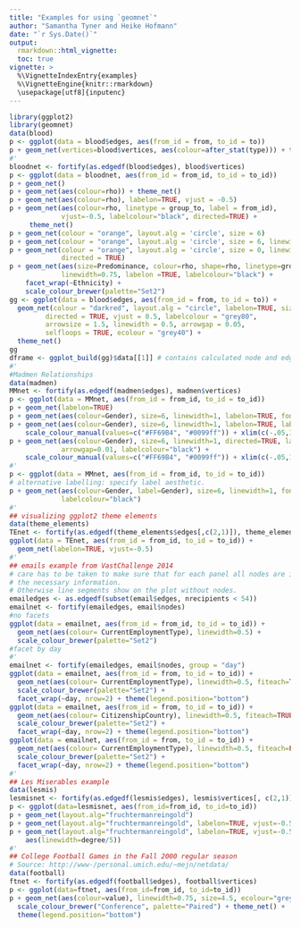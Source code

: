 ```yaml
---
title: "Examples for using `geomnet`"
author: "Samantha Tyner and Heike Hofmann"
date: "`r Sys.Date()`"
output:
  rmarkdown::html_vignette:
  toc: true
vignette: >
  %\VignetteIndexEntry{examples}
  %\VignetteEngine{knitr::rmarkdown}
  \usepackage[utf8]{inputenc}
---
```


```r
library(ggplot2)
library(geomnet)
data(blood)
p <- ggplot(data = blood$edges, aes(from_id = from, to_id = to))
p + geom_net(vertices=blood$vertices, aes(colour=after_stat(type))) + theme_net()
#'
bloodnet <- fortify(as.edgedf(blood$edges), blood$vertices)
p <- ggplot(data = bloodnet, aes(from_id = from_id, to_id = to_id))
p + geom_net()
p + geom_net(aes(colour=rho)) + theme_net()
p + geom_net(aes(colour=rho), labelon=TRUE, vjust = -0.5)
p + geom_net(aes(colour=rho, linetype = group_to, label = from_id),  
             vjust=-0.5, labelcolour="black", directed=TRUE) + 
     theme_net()
p + geom_net(colour = "orange", layout.alg = 'circle', size = 6)
p + geom_net(colour = "orange", layout.alg = 'circle', size = 6, linewidth=.75)
p + geom_net(colour = "orange", layout.alg = 'circle', size = 0, linewidth=.75,
             directed = TRUE)
p + geom_net(aes(size=Predominance, colour=rho, shape=rho, linetype=group_to),
             linewidth=0.75, labelon =TRUE, labelcolour="black") +
    facet_wrap(~Ethnicity) +
    scale_colour_brewer(palette="Set2")
gg <- ggplot(data = blood$edges, aes(from_id = from, to_id = to)) +
  geom_net(colour = "darkred", layout.alg = "circle", labelon=TRUE, size = 15,
         directed = TRUE, vjust = 0.5, labelcolour = "grey80",
         arrowsize = 1.5, linewidth = 0.5, arrowgap = 0.05,
         selfloops = TRUE, ecolour = "grey40") +
  theme_net()
gg
dframe <- ggplot_build(gg)$data[[1]] # contains calculated node and edge values
#'
#Madmen Relationships
data(madmen)
MMnet <- fortify(as.edgedf(madmen$edges), madmen$vertices)
p <- ggplot(data = MMnet, aes(from_id = from_id, to_id = to_id))
p + geom_net(labelon=TRUE)
p + geom_net(aes(colour=Gender), size=6, linewidth=1, labelon=TRUE, fontsize=3, labelcolour="black")
p + geom_net(aes(colour=Gender), size=6, linewidth=1, labelon=TRUE, labelcolour="black") +
    scale_colour_manual(values=c("#FF69B4", "#0099ff")) + xlim(c(-.05,1.05))
p + geom_net(aes(colour=Gender), size=6, linewidth=1, directed=TRUE, labelon=TRUE,
             arrowgap=0.01, labelcolour="black") +
    scale_colour_manual(values=c("#FF69B4", "#0099ff")) + xlim(c(-.05,1.05))
#'
p <- ggplot(data = MMnet, aes(from_id = from_id, to_id = to_id))
# alternative labelling: specify label aesthetic.
p + geom_net(aes(colour=Gender, label=Gender), size=6, linewidth=1, fontsize=3,
             labelcolour="black")
#'
## visualizing ggplot2 theme elements
data(theme_elements)
TEnet <- fortify(as.edgedf(theme_elements$edges[,c(2,1)]), theme_elements$vertices)
ggplot(data = TEnet, aes(from_id = from_id, to_id = to_id)) +
  geom_net(labelon=TRUE, vjust=-0.5)
#'
## emails example from VastChallenge 2014
# care has to be taken to make sure that for each panel all nodes are included with
# the necessary information.
# Otherwise line segments show on the plot without nodes.
emailedges <- as.edgedf(subset(email$edges, nrecipients < 54))
emailnet <- fortify(emailedges, email$nodes)
#no facets
ggplot(data = emailnet, aes(from_id = from_id, to_id = to_id)) +
  geom_net(aes(colour= CurrentEmploymentType), linewidth=0.5) +
  scale_colour_brewer(palette="Set2")
#facet by day
#'
emailnet <- fortify(emailedges, email$nodes, group = "day")
ggplot(data = emailnet, aes(from_id = from, to_id = to_id)) +
  geom_net(aes(colour= CurrentEmploymentType), linewidth=0.5, fiteach=TRUE) +
  scale_colour_brewer(palette="Set2") +
  facet_wrap(~day, nrow=2) + theme(legend.position="bottom")
ggplot(data = emailnet, aes(from_id = from, to_id = to_id)) +
  geom_net(aes(colour= CitizenshipCountry), linewidth=0.5, fiteach=TRUE) +
  scale_colour_brewer(palette="Set2") +
  facet_wrap(~day, nrow=2) + theme(legend.position="bottom")
ggplot(data = emailnet, aes(from_id = from, to_id = to_id)) +
  geom_net(aes(colour= CurrentEmploymentType), linewidth=0.5, fiteach=FALSE) +
  scale_colour_brewer(palette="Set2") +
  facet_wrap(~day, nrow=2) + theme(legend.position="bottom")
#'
## Les Miserables example
data(lesmis)
lesmisnet <- fortify(as.edgedf(lesmis$edges), lesmis$vertices[, c(2,1)])
p <- ggplot(data=lesmisnet, aes(from_id=from_id, to_id=to_id))
p + geom_net(layout.alg="fruchtermanreingold")
p + geom_net(layout.alg="fruchtermanreingold", labelon=TRUE, vjust=-0.5)
p + geom_net(layout.alg="fruchtermanreingold", labelon=TRUE, vjust=-0.5,
    aes(linewidth=degree/5))
#'
## College Football Games in the Fall 2000 regular season
# Source: http://www-/personal.umich.edu/~mejn/netdata/
data(football)
ftnet <- fortify(as.edgedf(football$edges), football$vertices)
p <- ggplot(data=ftnet, aes(from_id=from_id, to_id=to_id))
p + geom_net(aes(colour=value), linewidth=0.75, size=4.5, ecolour="grey80") +
  scale_colour_brewer("Conference", palette="Paired") + theme_net() +
  theme(legend.position="bottom")
```
